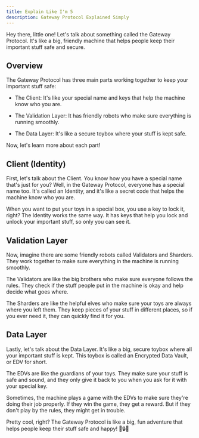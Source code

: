 ```yaml
---
title: Explain Like I'm 5
description: Gateway Protocol Explained Simply
---
```


Hey there, little one! Let's talk about something called the Gateway Protocol. It's like a big, friendly machine that helps people keep their important stuff safe and secure.

## Overview

The Gateway Protocol has three main parts working together to keep your important stuff safe:

- The Client: It's like your special name and keys that help the machine know who you are.

- The Validation Layer: It has friendly robots who make sure everything is running smoothly.

- The Data Layer: It's like a secure toybox where your stuff is kept safe.

Now, let's learn more about each part!

## Client (Identity)

First, let's talk about the Client. You know how you have a special name that's just for you? Well, in the Gateway Protocol, everyone has a special name too. It's called an Identity, and it's like a secret code that helps the machine know who you are.

When you want to put your toys in a special box, you use a key to lock it, right? The Identity works the same way. It has keys that help you lock and unlock your important stuff, so only you can see it.

## Validation Layer

Now, imagine there are some friendly robots called Validators and Sharders. They work together to make sure everything in the machine is running smoothly.

The Validators are like the big brothers who make sure everyone follows the rules. They check if the stuff people put in the machine is okay and help decide what goes where.

The Sharders are like the helpful elves who make sure your toys are always where you left them. They keep pieces of your stuff in different places, so if you ever need it, they can quickly find it for you.

## Data Layer

Lastly, let's talk about the Data Layer. It's like a big, secure toybox where all your important stuff is kept. This toybox is called an Encrypted Data Vault, or EDV for short.

The EDVs are like the guardians of your toys. They make sure your stuff is safe and sound, and they only give it back to you when you ask for it with your special key.

Sometimes, the machine plays a game with the EDVs to make sure they're doing their job properly. If they win the game, they get a reward. But if they don't play by the rules, they might get in trouble.

Pretty cool, right? The Gateway Protocol is like a big, fun adventure that helps people keep their stuff safe and happy! 🚀🔒🎉

```

```
